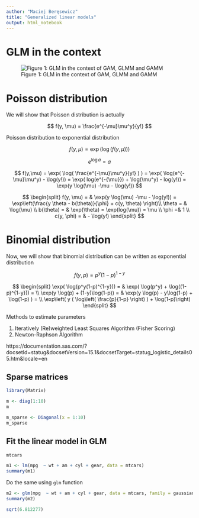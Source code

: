 ```yaml
---
author: "Maciej Beręsewicz"
title: "Generalized linear models"
output: html_notebook
---
```


# GLM in the context

![Figure 1: GLM in the context of GAM, GLMM and GAMM](glms.png)

# Poisson distribution

We will show that Poisson distribution is actually 

$$
f(y, \mu)  = \frac{e^{-\mu}\mu^y}{y!}
$$


Poisson distribution to exponential distribution

$$
f(y, \mu) = \exp( \log( f(y,\mu) ) )
$$

$$
e^{\log a} = a
$$

$$
f(y,\mu) = \exp( \log( \frac{e^{-\mu}\mu^y}{y!} ) ) =  \exp( \log(e^{-\mu}\mu^y) - \log(y!))  = 
\exp( log(e^{-{\mu}}) + \log(\mu^y) - log(y!)) = 
\exp(y \log(\mu) -\mu - \log(y!))
$$

$$
\begin{split}
f(y, \mu) = & \exp(y \log(\mu) -\mu - \log(y!)) = \exp\left(\frac{y \theta - b(\theta)}{\phi} + c(y, \theta) \right)\\
\theta = & \log(\mu) \\
b(\theta) = & \exp(\theta) = \exp(log(\mu)) = \mu \\
\phi =& 1 \\
c(y, \phi) = & - \log(y!) 
\end{split}
$$


# Binomial distribution

Now, we will show that binomial distribution can be written as exponential distribution

$$
f(y, p)=p^{y}(1-p)^{1-y}
$$

$$
\begin{split}
\exp( \log(p^y(1-p)^{1-y})) = & \exp( \log(p^y) + \log((1-p)^{1-y})) = \\
\exp(y \log(p)  + (1-y)\log(1-p)) = &  \exp(y \log(p) - y\log(1-p) + \log(1-p) ) = \\
\exp\left( y ( \log\left( \frac{p}{1-p} \right) ) +  \log(1-p)\right)
\end{split}
$$

Methods to estimate parameters

1. Iteratively (Re)weighted Least Squares Algorithm (Fisher Scoring)
2. Newton-Raphson Algorithm


https://documentation.sas.com/?docsetId=statug&docsetVersion=15.1&docsetTarget=statug_logistic_details05.htm&locale=en


## Sparse matrices

```r
library(Matrix)
```

```r
m <- diag(1:10)
m
```

```r
m_sparse <- Diagonal(x = 1:10)
m_sparse
```

## Fit the linear model in GLM

```r
mtcars
```

```r
m1 <- lm(mpg  ~ wt + am + cyl + gear, data = mtcars)
summary(m1)
```

Do the same using `glm` function

```r
m2 <- glm(mpg  ~ wt + am + cyl + gear, data = mtcars, family = gaussian)
summary(m2)
```

```r
sqrt(6.812277) 
```






